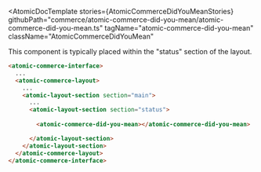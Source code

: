 
<Meta of={AtomicCommerceDidYouMeanStories} />

<AtomicDocTemplate
  stories={AtomicCommerceDidYouMeanStories}
  githubPath="commerce/atomic-commerce-did-you-mean/atomic-commerce-did-you-mean.ts"
  tagName="atomic-commerce-did-you-mean"
  className="AtomicCommerceDidYouMean"
>

This component is typically placed within the "status" section of the layout.
```html
<atomic-commerce-interface>
  ...
  <atomic-commerce-layout>
    ...
    <atomic-layout-section section="main">
      ...
      <atomic-layout-section section="status">
        
        <atomic-commerce-did-you-mean></atomic-commerce-did-you-mean>

      </atomic-layout-section>
    </atomic-layout-section>
  </atomic-commerce-layout>
</atomic-commerce-interface>
```
</AtomicDocTemplate>

